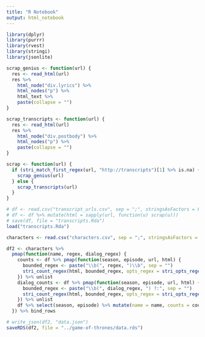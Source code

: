 ```yaml
---
title: "R Notebook"
output: html_notebook
---
```


```r
library(dplyr)
library(purrr)
library(rvest)
library(stringi)
library(jsonlite)
```

```r
scrap_genius <- function(url) {
  res <- read_html(url)
  res %>%
    html_node("div.lyrics") %>%
    html_nodes("p") %>%
    html_text %>%
    paste(collapse = "")
}

scrap_transcripts <- function(url) {
  res <- read_html(url)
  res %>%
    html_node("div.postbody") %>%
    html_nodes("p") %>%
    paste(collapse = "")
}

scrap <- function(url) {
  if (stri_match_first_regex(url, "http://transcripts")[1] %>% is.na) {
    scrap_genius(url)
  } else {
    scrap_transcripts(url)
  }
}
```


```r
# df <- read.csv("transcript_urls.csv", sep = ";", stringsAsFactors = FALSE)
# df <- df %>% mutate(html = sapply(url, function(u) scrap(u)))
# save(df, file = "transcripts.Rda")
load("transcripts.Rda")

characters <- read.csv("characters.csv", sep = ";", stringsAsFactors = FALSE)
```

```r
df2 <- characters %>% 
  pmap(function(name, regex, dialog_regex) {
    counts <- df %>% pmap(function(season, episode, url, html) {
      bounded_regex <- paste("\\b(", regex, ")\\b", sep = "")
      stri_count_regex(html, bounded_regex, opts_regex = stri_opts_regex(case_insensitive = TRUE))
    }) %>% unlist
    dialog_counts <- df %>% pmap(function(season, episode, url, html) {
      bounded_regex <- paste("\\b(", dialog_regex, ") ?:", sep = "")
      stri_count_regex(html, bounded_regex, opts_regex = stri_opts_regex(case_insensitive = TRUE))
    }) %>% unlist
    df %>% select(season, episode) %>% mutate(name = name, counts = counts, dialog_counts = dialog_counts)
  }) %>% bind_rows
```

```r
# write_json(df2, "data.json")
saveRDS(df2, file = "../game-of-thrones/data.rds")
```
